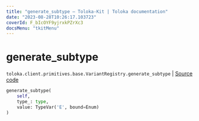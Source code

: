```yaml
---
title: "generate_subtype — Toloka-Kit | Toloka documentation"
date: "2023-08-28T10:26:17.103723"
coverId: F_bIcOYF9yjrxkPZrXc3
docsMenu: "tkitMenu"
---
```


# generate_subtype

`toloka.client.primitives.base.VariantRegistry.generate_subtype` | [Source code](https://github.com/Toloka/toloka-kit/blob/v1.2.1/src/client/primitives/base.py#L60)

```python
generate_subtype(
    self,
    type_: type,
    value: TypeVar('E', bound=Enum)
)
```